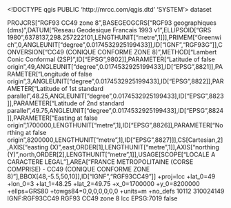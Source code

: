 <!DOCTYPE qgis PUBLIC 'http://mrcc.com/qgis.dtd' 'SYSTEM'>
<qgis version="3.28.0-Firenze">
  <identifier></identifier>
  <parentidentifier></parentidentifier>
  <language></language>
  <type>dataset</type>
  <title></title>
  <abstract></abstract>
  <links/>
  <fees></fees>
  <encoding></encoding>
  <crs>
    <spatialrefsys nativeFormat="Wkt">
      <wkt>PROJCRS["RGF93 CC49 zone 8",BASEGEOGCRS["RGF93 geographiques (dms)",DATUM["Reseau Geodesique Francais 1993 v1",ELLIPSOID["GRS 1980",6378137,298.257222101,LENGTHUNIT["metre",1]]],PRIMEM["Greenwich",0,ANGLEUNIT["degree",0.0174532925199433]],ID["IGNF","RGF93G"]],CONVERSION["CC49 (CONIQUE CONFORME ZONE 8)",METHOD["Lambert Conic Conformal (2SP)",ID["EPSG",9802]],PARAMETER["Latitude of false origin",49,ANGLEUNIT["degree",0.0174532925199433],ID["EPSG",8821]],PARAMETER["Longitude of false origin",3,ANGLEUNIT["degree",0.0174532925199433],ID["EPSG",8822]],PARAMETER["Latitude of 1st standard parallel",48.25,ANGLEUNIT["degree",0.0174532925199433],ID["EPSG",8823]],PARAMETER["Latitude of 2nd standard parallel",49.75,ANGLEUNIT["degree",0.0174532925199433],ID["EPSG",8824]],PARAMETER["Easting at false origin",1700000,LENGTHUNIT["metre",1],ID["EPSG",8826]],PARAMETER["Northing at false origin",8200000,LENGTHUNIT["metre",1],ID["EPSG",8827]]],CS[Cartesian,2],AXIS["easting (X)",east,ORDER[1],LENGTHUNIT["metre",1]],AXIS["northing (Y)",north,ORDER[2],LENGTHUNIT["metre",1]],USAGE[SCOPE["LOCALE A CARACTERE LEGAL"],AREA["FRANCE METROPOLITAINE (CORSE COMPRISE) - CC49 (CONIQUE CONFORME ZONE 8)"],BBOX[48,-5.5,50,10]],ID["IGNF","RGF93CC49"]]</wkt>
      <proj4>+proj=lcc +lat_0=49 +lon_0=3 +lat_1=48.25 +lat_2=49.75 +x_0=1700000 +y_0=8200000 +ellps=GRS80 +towgs84=0,0,0,0,0,0,0 +units=m +no_defs</proj4>
      <srsid>10112</srsid>
      <srid>310024149</srid>
      <authid>IGNF:RGF93CC49</authid>
      <description>RGF93 CC49 zone 8</description>
      <projectionacronym>lcc</projectionacronym>
      <ellipsoidacronym>EPSG:7019</ellipsoidacronym>
      <geographicflag>false</geographicflag>
    </spatialrefsys>
  </crs>
  <extent/>
</qgis>
